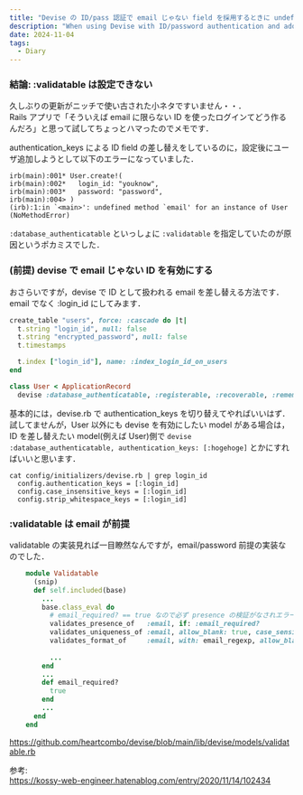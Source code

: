 ```yaml
---
title: "Devise の ID/pass 認証で email じゃない field を採用するときに undefined method `email' for an instance of User が出る"
description: "When using Devise with ID/password authentication and adopting a field other than email, I encounter the error: undefined method 'email' for an instance of User"
date: 2024-11-04
tags:
  - Diary
---
```


### 結論: :validatable は設定できない

久しぶりの更新がニッチで使い古された小ネタですいません・・．  
Rails アプリで「そういえば email に限らない ID を使ったログインてどう作るんだろ」と思って試してちょっとハマったのでメモです．

authentication_keys による ID field の差し替えをしているのに，設定後にユーザ追加しようとして以下のエラーになっていました．

```
irb(main):001* User.create!(
irb(main):002*   login_id: "youknow",
irb(main):003*   password: "password",
irb(main):004> )
(irb):1:in `<main>': undefined method `email' for an instance of User (NoMethodError)
```

`:database_authenticatable` といっしょに `:validatable` を指定していたのが原因というポカミスでした．


### (前提) devise で email じゃない ID を有効にする

おさらいですが，devise で ID として扱われる email を差し替える方法です．  
email でなく :login_id にしてみます．

```ruby
create_table "users", force: :cascade do |t|
  t.string "login_id", null: false
  t.string "encrypted_password", null: false
  t.timestamps

  t.index ["login_id"], name: :index_login_id_on_users
end
```

```ruby
class User < ApplicationRecord
  devise :database_authenticatable, :registerable, :recoverable, :rememberable, :validatable
```

基本的には，devise.rb で authentication_keys を切り替えてやればいいはず．  
試してませんが，User 以外にも devise を有効にしたい model がある場合は，ID を差し替えたい model(例えば User)側で `devise :database_authenticatable, authentication_keys: [:hogehoge]` とかにすればいいと思います．

```shell
cat config/initializers/devise.rb | grep login_id
  config.authentication_keys = [:login_id]
  config.case_insensitive_keys = [:login_id]
  config.strip_whitespace_keys = [:login_id]
```

### :validatable は email が前提

validatable の実装見れば一目瞭然なんですが，email/password 前提の実装なのでした．

```ruby
    module Validatable
      (snip)
      def self.included(base)
        ...
        base.class_eval do
          # email_required? == true なので必ず presence の検証がなされエラーになる
          validates_presence_of   :email, if: :email_required?
          validates_uniqueness_of :email, allow_blank: true, case_sensitive: true, if: :devise_will_save_change_to_email?
          validates_format_of     :email, with: email_regexp, allow_blank: true, if: :devise_will_save_change_to_email?
          
          ...
        end
        ...
        def email_required?
          true
        end
        ...
      end
    end
```

https://github.com/heartcombo/devise/blob/main/lib/devise/models/validatable.rb

参考:  
https://kossy-web-engineer.hatenablog.com/entry/2020/11/14/102434
